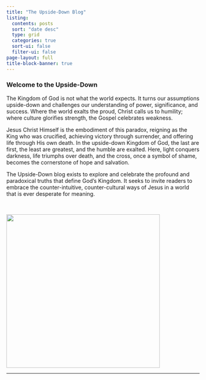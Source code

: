```yaml
---
title: "The Upside-Down Blog"
listing:
  contents: posts
  sort: "date desc"
  type: grid
  categories: true
  sort-ui: false
  filter-ui: false
page-layout: full
title-block-banner: true
---
```


### Welcome to the Upside-Down

The Kingdom of God is not what the world expects. It turns our assumptions upside-down and challenges our understanding of power, significance, and success. Where the world exalts the proud, Christ calls us to humility; where culture glorifies strength, the Gospel celebrates weakness.

Jesus Christ Himself is the embodiment of this paradox, reigning as the King who was crucified, achieving victory through surrender, and offering life through His own death. In the upside-down Kingdom of God, the last are first, the least are greatest, and the humble are exalted. Here, light conquers darkness, life triumphs over death, and the cross, once a symbol of shame, becomes the cornerstone of hope and salvation.

The Upside-Down blog exists to explore and celebrate the profound and paradoxical truths that define God’s Kingdom. It seeks to invite readers to embrace the counter-intuitive, counter-cultural ways of Jesus in a world that is ever desperate for meaning.

<br/>

![](img/usdkingdm3.jpeg){fig-align="center" width="400"}

------------------------------------------------------------------------

<br/>
